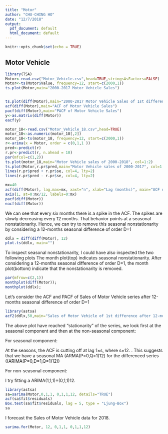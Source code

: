 ```yaml
---
title: "Motor"
author: "CHU-CHING HO"
date: "12/7/2018"
output:
  pdf_document: default
  html_document: default
---
```


```r
knitr::opts_chunk$set(echo = TRUE)
```

## Motor Vehicle


```r
library(TSA)
Motor<-read.csv("Motor_Vehicle.csv",head=TRUE,stringsAsFactors=FALSE)
Motor<-ts(Motor$Value, frequency=12, start=c(2000,1))
ts.plot(Motor,main="2000-2017 Motor Vehicle Sales")


ts.plot(diff(Motor),main="2000-2017 Motor Vehicle Sales of 1st difference")
acf(diff(Motor),main="ACF of Motor Vehicle Sales")
pacf(diff(Motor),main="PACF of Motor Vehicle Sales")
y<-as.matrix(diff(Motor))
eacf(y)

```

```r
motor_18<-read.csv("Motor_Vehicle_18.csv",head=TRUE)
motor_18<-as.numeric(motor_18[,2])
motor_18<-ts(motor_18, frequency=12, start=c(2000,1))
r<-arima(x = Motor, order = c(0,1,1 ))
pred<-predict(r)
r.pr<-predict(r, n.ahead = 10)
par(mfcol=c(1,2))
ts.plot(motor_18,main="Motor Vehicle sales of 2000-2018", col=1:2)
ts.plot(Motor,r.pr$pred,main="Motor Vehicle sales of 2000-2017", col=1:2)
lines(r.pr$pred + r.pr$se, col=4, lty=2)
lines(r.pr$pred - r.pr$se, col=4, lty=2)

```

```r
mx=40
acf(diff(Motor), lag.max=mx, xaxt="n", xlab="Lag (months)", main="ACF of Sales of Motor Vehicle")
axis(1, at=0:mx/12, labels=0:mx)
pacf(diff(Motor))
eacf(diff(Motor))
```
We can see that every six months there is a spike in the ACF. The spikes are slowly decreasing every 12 months. That behavior points at a seasonal nonstationarity. Hence, we can try to remove this seasonal nonstationarity by considering a 12-months seasonal difference of order D=1

```r
ddlx = diff(diff(Motor), 12)
plot.ts(ddlx, main="")
```

To inspect seasonal nonstationarity, I could have also inspected the two following plots
The month plot(top) indicates seasonal nonstationarity. After considering a 12-months seasonal difference of order D=1, the month plot(bottom) indicate that the nonstationarity is removed.

```r
par(mfrow=c(2,1))
monthplot(diff(Motor)); 
monthplot(ddlx);

```
Let’s consider the ACF and PACF of Sales of Motor Vehicle series after 12-months seasonal difference of order D=1

```r
library(astsa)
acf2(ddlx,50,main="Sales of Motor Vehicle of 1st difference after 12-months seasonal difference of order 1")
```
The above plot have reached “stationarity” of the series, we look first at the seasonal component and then at the non-seasonal component:

For seasonal component:

At the seasons, the ACF is cutting off at lag 1×s, where s=12.
. This suggests that we have a seasonal MA (ARMA(P=0,Q=1)12) for the differenced series ((ARIMA(P=0,D=1,Q=1)12))

For non-seasonal component: 

I try fitting a ARIMA(1,1,1)×(0,1,1)12.
```r
library(astsa)
sa=sarima(Motor,0,1,1, 0,1,1,12, details="TRUE")
acf(sa$fit$residuals)
Box.test(sa$fit$residuals, lag = 5, type = "Ljung-Box")
sa
```

I forecast the Sales of Motor Vehicle data for 2018.
```r
sarima.for(Motor, 12, 0,1,1, 0,1,1,12)

```

